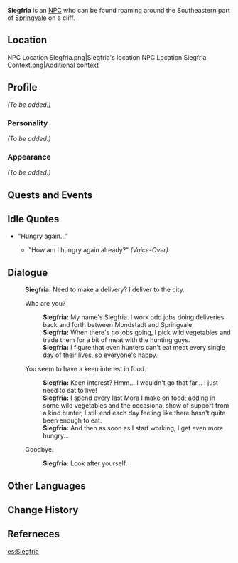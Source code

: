 {{Meta
<!-- REMOVE THIS TEMPLATE AFTER ADDING MISSING INFO -->
|missing_NPC_profile  = yes
}}
{{Character Infobox
|image            = NPC Siegfria.png
|region           = Mondstadt
|type             = NPC
|voiceJP          = [http://amuleto.jp/talents/okakiharuka.html Haruka Okaki (岡木陽夏)]<ref>Amuleto: [http://amuleto.jp/talents/okakiharuka.html JP VA's Profile]</ref>
}}
'''Siegfria''' is an [[NPC]] who can be found roaming around the Southeastern part of [[Springvale]] on a cliff.

==Location==
<gallery hideaddbutton="true" captionalign="center">
NPC Location Siegfria.png|Siegfria's location
NPC Location Siegfria Context.png|Additional context
</gallery>

==Profile==
<!-- detailed story/lore information goes here -->
''(To be added.)''

===Personality===
''(To be added.)''

===Appearance===
''(To be added.)''

==Quests and Events==
{{Quest Appearances}}

==Idle Quotes==
* "Hungry again..."
**{{A|VO Siegfria 01.ogg}} "How am I hungry again already?" ''(Voice-Over)''

==Dialogue==
{{Dialogue start}}
:'''Siegfria:''' Need to make a delivery? I deliver to the city.
:{{DIcon}} Who are you?
::'''Siegfria:''' My name's Siegfria. I work odd jobs doing deliveries back and forth between Mondstadt and Springvale.
::'''Siegfria:''' When there's no jobs going, I pick wild vegetables and trade them for a bit of meat with the hunting guys.
::'''Siegfria:''' I figure that even hunters can't eat meat every single day of their lives, so everyone's happy.
:{{DIcon}} You seem to have a keen interest in food.
::'''Siegfria:''' Keen interest? Hmm... I wouldn't go that far... I just need to eat to live!
::'''Siegfria:''' I spend every last Mora I make on food; adding in some wild vegetables and the occasional show of support from a kind hunter, I still end each day feeling like there hasn't quite been enough to eat.
::'''Siegfria:''' And then as soon as I start working, I get even more hungry...
:{{DIcon}} Goodbye.
::'''Siegfria:''' Look after yourself.
{{Dialogue end}}

==Other Languages==
{{Other Languages
|default_hidden = 1
|en      = Siegfria
|zhs     = 齐格芙丽雅
|zhs_rm  = Qígéfúlìyǎ
|zht     = 齊格芙麗雅
|zht_rm  = Qígéfúlìyǎ
|ja      = ジークフレア
|ja_rm   = Jiikufurea
|ko      = 지크프리야
|ko_rm   = Jikeupueriya
|es      = Siegfria
|fr      = Siegfria
|ru      = Зигфрия
|th      = Siegfria
|vi      = Siegfria
|de      = Siegfria
|id      = Siegfria
|pt      = Siegfria
}}

==Change History==
{{Change History|1.0}}

==Referneces==
{{Reflist}}
[[es:Siegfria]]